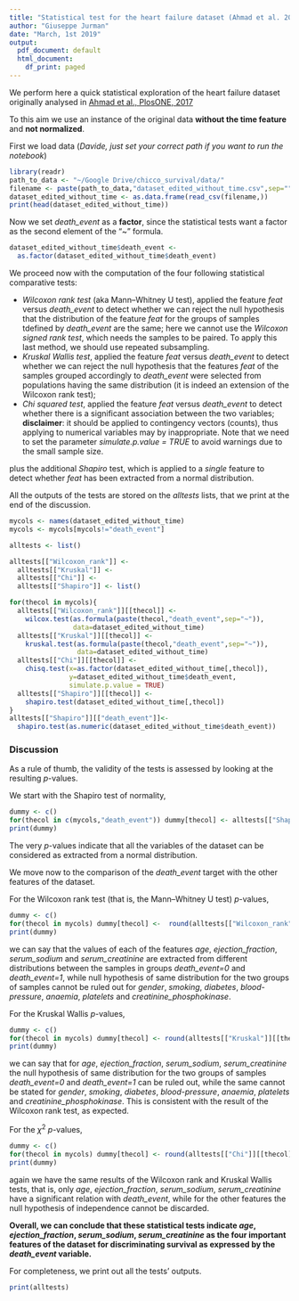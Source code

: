 ```yaml
---
title: "Statistical test for the heart failure dataset (Ahmad et al. 2017, PlosOne)"
author: "Giuseppe Jurman"
date: "March, 1st 2019"
output:
  pdf_document: default
  html_document:
    df_print: paged
---
```


We perform here a quick statistical exploration of the heart failure dataset originally analysed in [Ahmad et al., PlosONE, 2017](https://journals.plos.org/plosone/article?id=10.1371/journal.pone.0181001)

To this aim we use an instance of the original data **without the time feature** and **not normalized**.

First we load data (*Davide, just set your correct path if you want to run the notebook*)
```r
library(readr)
path_to_data <- "~/Google Drive/chicco_survival/data/"
filename <- paste(path_to_data,"dataset_edited_without_time.csv",sep="")
dataset_edited_without_time <- as.data.frame(read_csv(filename,))
print(head(dataset_edited_without_time))
```

Now we set *death_event* as a **factor**, since the statistical tests want a factor as the second element of the "~" formula.
```r
dataset_edited_without_time$death_event <- 
  as.factor(dataset_edited_without_time$death_event)
```

We proceed now with the computation of the four following statistical comparative tests:

* *Wilcoxon rank test* (aka Mann–Whitney U test), applied the feature *feat* versus *death_event* to detect whether we can reject the null hypothesis that the distribution of the feature *feat* for the groups of samples tdefined by *death_event* are the same; here we cannot use the *Wilcoxon signed rank test*, which needs the samples to be paired. To apply this last method, we should use repeated subsampling.
* *Kruskal Wallis test*, applied the feature *feat* versus *death_event* to detect whether we can reject the null hypothesis that the features *feat* of the samples grouped accordingly to *death_event* were selected from populations having the same distribution (it is indeed an extension of the Wilcoxon rank test);
* *Chi squared test*, applied the feature *feat* versus *death_event* to detect whether there is a significant association between the two variables; **disclaimer**: it should be applied to contingency vectors (counts), thus applying to numerical variables may by inappropriate. Note that we need to set the parameter *simulate.p.value = TRUE* to avoid warnings due to the small sample size.

plus the additional *Shapiro* test, which is applied to a *single* feature to detect whether *feat* has been extracted from a normal distribution.

All the outputs of the tests are stored on the *alltests* lists, that we print at the end of the discussion.

```r
mycols <- names(dataset_edited_without_time)
mycols <- mycols[mycols!="death_event"]

alltests <- list()

alltests[["Wilcoxon_rank"]] <- 
  alltests[["Kruskal"]] <- 
  alltests[["Chi"]] <- 
  alltests[["Shapiro"]] <- list()

for(thecol in mycols){
  alltests[["Wilcoxon_rank"]][[thecol]] <- 
    wilcox.test(as.formula(paste(thecol,"death_event",sep="~")), 
                data=dataset_edited_without_time)
  alltests[["Kruskal"]][[thecol]] <- 
    kruskal.test(as.formula(paste(thecol,"death_event",sep="~")), 
                 data=dataset_edited_without_time)
  alltests[["Chi"]][[thecol]] <- 
    chisq.test(x=as.factor(dataset_edited_without_time[,thecol]),
               y=dataset_edited_without_time$death_event,
               simulate.p.value = TRUE)
  alltests[["Shapiro"]][[thecol]] <- 
    shapiro.test(dataset_edited_without_time[,thecol])
}
alltests[["Shapiro"]][["death_event"]]<- 
  shapiro.test(as.numeric(dataset_edited_without_time$death_event))
```

### Discussion
As a rule of thumb, the validity of the tests is assessed by looking at the resulting $p$-values.

We start with the Shapiro test of normality, 
```r
dummy <- c()
for(thecol in c(mycols,"death_event")) dummy[thecol] <- alltests[["Shapiro"]][[thecol]]$p.value
print(dummy)
```
The very $p$-values indicate that all the variables of the dataset can be considered as extracted from a normal distribution.

We move now to the comparison of the *death_event* target with the other features of the dataset.

For the Wilcoxon rank test (that is, the Mann–Whitney U test) $p$-values,
```r
dummy <- c()
for(thecol in mycols) dummy[thecol] <-  round(alltests[["Wilcoxon_rank"]][[thecol]]$p.value,6)
print(dummy)
```
we can say that the values of each of the features *age*, *ejection_fraction*, *serum_sodium* and *serum_creatinine* are extracted from different distributions between the samples in groups *death_event=0* and *death_event=1*, while null hypothesis of same distribution for the two groups of samples cannot be ruled out for *gender*, *smoking*, *diabetes*, *blood-pressure*, *anaemia*, *platelets* and *creatinine_phosphokinase*.

For the Kruskal Wallis $p$-values,
```r
dummy <- c()
for(thecol in mycols) dummy[thecol] <- round(alltests[["Kruskal"]][[thecol]]$p.value,6)
print(dummy)
```
we can say that for *age*, *ejection_fraction*, *serum_sodium*, *serum_creatinine* the null hypothesis of same distribution for the two groups of samples *death_event=0* and *death_event=1* can be ruled out, while the same cannot be stated for *gender*, *smoking*, *diabetes*, *blood-pressure*, *anaemia*, *platelets* and *creatinine_phosphokinase*. This is consistent with the result of the Wilcoxon rank test, as expected.

For the $\chi^2$ $p$-values,
```r
dummy <- c()
for(thecol in mycols) dummy[thecol] <- round(alltests[["Chi"]][[thecol]]$p.value,6)
print(dummy)
```
again we have the same results of the Wilcoxon rank and Kruskal Wallis tests, that is, only *age*, *ejection_fraction*, *serum_sodium*, *serum_creatinine* have a significant relation with *death_event*, while for the other features the null hypothesis of independence cannot be discarded.

**Overall, we can conclude that these statistical tests indicate *age*, *ejection_fraction*, *serum_sodium*, *serum_creatinine* as the four important features of the dataset for discriminating survival as expressed by the *death_event* variable.**

For completeness, we print out all the tests' outputs.
```r
print(alltests)
```
